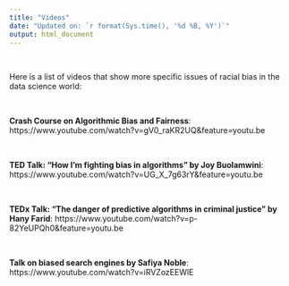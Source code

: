 ```yaml
---
title: "Videos"
date: "Updated on: `r format(Sys.time(), '%d %B, %Y')`"
output: html_document
---
```


$~$

Here is a list of videos that show more specific issues of racial bias in the data science world:

$~$

**Crash Course on Algorithmic Bias and Fairness**:
https://www.youtube.com/watch?v=gV0_raKR2UQ&feature=youtu.be

$~$

**TED Talk: “How I’m fighting bias in algorithms” by Joy Buolamwini**:
https://www.youtube.com/watch?v=UG_X_7g63rY&feature=youtu.be

$~$

**TEDx Talk: “The danger of predictive algorithms in criminal justice” by Hany Farid**:
https://www.youtube.com/watch?v=p-82YeUPQh0&feature=youtu.be

$~$

**Talk on biased search engines by Safiya Noble**:
https://www.youtube.com/watch?v=iRVZozEEWlE

$~$
